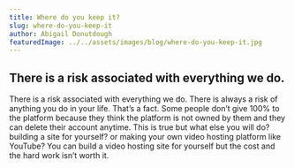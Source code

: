 ```yaml
---
title: Where do you keep it?
slug: where-do-you-keep-it
author: Abigail Donutdough
featuredImage: ../../assets/images/blog/where-do-you-keep-it.jpg
---
```


## There is a risk associated with everything we do.

There is a risk associated with everything we do. There is always a risk of anything you do in your life. That’s a fact. Some people don’t give 100% to the platform because they think the platform is not owned by them and they can delete their account anytime. This is true but what else you will do? building a site for yourself? or making your own video hosting platform like YouTube? You can build a video hosting site for yourself but the cost and the hard work isn’t worth it.
